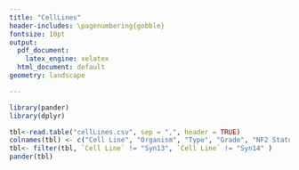 ```yaml
---
title: "CellLines"
header-includes: \pagenumbering{gobble}
fontsize: 10pt
output:
  pdf_document:
    latex_engine: xelatex
  html_document: default
geometry: landscape

---
```



```r
library(pander)
library(dplyr)
```


```r
tbl<-read.table("cellLines.csv", sep = ",", header = TRUE)
colnames(tbl) <- c("Cell Line", "Organism", "Type", "Grade", "NF2 Status")
tbl<- filter(tbl, `Cell Line` != "Syn13", `Cell Line` != "Syn14" )
pander(tbl)
```


